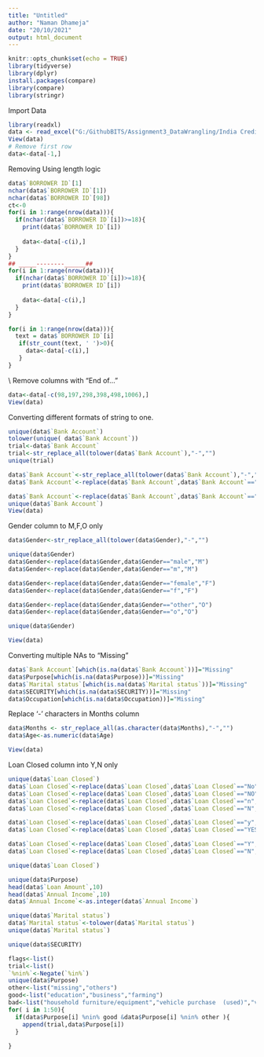 ```yaml
---
title: "Untitled"
author: "Naman Dhameja"
date: "20/10/2021"
output: html_document
---
```


```r
knitr::opts_chunk$set(echo = TRUE)
library(tidyverse)
library(dplyr)
install.packages(compare)
library(compare)
library(stringr)
```
Import Data
```r
library(readxl)
data <- read_excel("G:/GithubBITS/Assignment3_DataWrangling/India Credit Data.xlsx", skip = 1)
View(data)
# Remove first row
data<-data[-1,]
```
Removing Using length logic
```r
data$`BORROWER ID`[1]
nchar(data$`BORROWER ID`[1])
nchar(data$`BORROWER ID`[98])
ct<-0
for(i in 1:range(nrow(data))){
  if(nchar(data$`BORROWER ID`[i])>=18){
    print(data$`BORROWER ID`[i])
    
    data<-data[-c(i),]
  }
}
## _____--------______##
for(i in 1:range(nrow(data))){
  if(nchar(data$`BORROWER ID`[i])>=18){
    print(data$`BORROWER ID`[i])
    
    data<-data[-c(i),]
  }
}

for(i in 1:range(nrow(data))){
  text = data$`BORROWER ID`[i]
   if(str_count(text, ' ')>0){
     data<-data[-c(i),]
   }
}

```
\\
Remove columns with "End of..."
```r
data<-data[-c(98,197,298,398,498,1006),]
View(data)
```

Converting different formats of string to one.

```r
unique(data$`Bank Account`)
tolower(unique( data$`Bank Account`))
trial<-data$`Bank Account`
trial<-str_replace_all(tolower(data$`Bank Account`),"-","")
unique(trial)

data$`Bank Account`<-str_replace_all(tolower(data$`Bank Account`),"-","")
data$`Bank Account`<-replace(data$`Bank Account`,data$`Bank Account`=="dnk","do not know")

data$`Bank Account`<-replace(data$`Bank Account`,data$`Bank Account`=="nba","no bank account")
unique(data$`Bank Account`)
View(data)
```

Gender column to M,F,O only
```r
data$Gender<-str_replace_all(tolower(data$Gender),"-","")

unique(data$Gender)
data$Gender<-replace(data$Gender,data$Gender=="male","M")
data$Gender<-replace(data$Gender,data$Gender=="m","M")

data$Gender<-replace(data$Gender,data$Gender=="female","F")
data$Gender<-replace(data$Gender,data$Gender=="f","F")

data$Gender<-replace(data$Gender,data$Gender=="other","O")
data$Gender<-replace(data$Gender,data$Gender=="o","O")

unique(data$Gender)

View(data)
```


Converting multiple NAs to "Missing"
```r
data$`Bank Account`[which(is.na(data$`Bank Account`))]="Missing"
data$Purpose[which(is.na(data$Purpose))]="Missing"
data$`Marital status`[which(is.na(data$`Marital status`))]="Missing"
data$SECURITY[which(is.na(data$SECURITY))]="Missing"
data$Occupation[which(is.na(data$Occupation))]="Missing"

```

Replace '-' characters in Months column
```r
data$Months <- str_replace_all(as.character(data$Months),"-","")
data$Age<-as.numeric(data$Age)

View(data)
```


Loan Closed column into Y,N only
```r
unique(data$`Loan Closed`)
data$`Loan Closed`<-replace(data$`Loan Closed`,data$`Loan Closed`=="No","N")
data$`Loan Closed`<-replace(data$`Loan Closed`,data$`Loan Closed`=="NO","N")
data$`Loan Closed`<-replace(data$`Loan Closed`,data$`Loan Closed`=="n","N")
data$`Loan Closed`<-replace(data$`Loan Closed`,data$`Loan Closed`=="N","N")

data$`Loan Closed`<-replace(data$`Loan Closed`,data$`Loan Closed`=="y","Y")
data$`Loan Closed`<-replace(data$`Loan Closed`,data$`Loan Closed`=="YES","Y")

data$`Loan Closed`<-replace(data$`Loan Closed`,data$`Loan Closed`=="Y","Yes")
data$`Loan Closed`<-replace(data$`Loan Closed`,data$`Loan Closed`=="N","No")

unique(data$`Loan Closed`)


```

```r

unique(data$Purpose)
head(data$`Loan Amount`,10)
head(data$`Annual Income`,10)
data$`Annual Income`<-as.integer(data$`Annual Income`)
```
```r
unique(data$`Marital status`)
data$`Marital status`<-tolower(data$`Marital status`)
unique(data$`Marital status`)

```
```r
unique(data$SECURITY)

```
```r
flags<-list()
trial<-list()
`%nin%`<-Negate(`%in%`)
unique(data$Purpose)
other<-list("missing","others")
good<-list("education","business","farming")
bad<-list("household furniture/equipment","vehicle purchase  (used)","vacation" ,"domestic appliances","vehicle purchase (new)","work furniture/equipment","television","repairs" )
for( i in 1:50){
  if(data$Purpose[i] %nin% good &data$Purpose[i] %nin% other ){
    append(trial,data$Purpose[i])
  }
  
}


```

